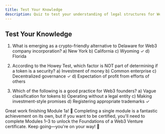 ```yaml
---
title: Test Your Knowledge
description: Quiz to test your understanding of legal structures for Web3
---
```


## Test Your Knowledge
1. What is emerging as a crypto-friendly alternative to Delaware for Web3 company incorporation?
   a) New York
   b) California
   c) Wyoming ✓
   d) Florida

2. According to the Howey Test, which factor is NOT part of determining if a token is a security?
   a) Investment of money
   b) Common enterprise
   c) Decentralized governance ✓
   d) Expectation of profit from efforts of others

3. Which of the following is a good practice for Web3 founders?
a) Vague classification for tokens
b) Operating without a legal entity
c) Making investment-style promises
d) Registering appropriate trademarks ✓

Great work finishing Module 1a! 🎉 Completing a single module is a fantastic achievement on its own, but if you want to be certified, you'll need to complete Modules 1–3 to unlock the Foundations of a Web3 Venture certificate. Keep going—you're on your way! 🚀

